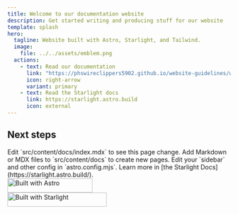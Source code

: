 ```yaml
---
title: Welcome to our documentation website
description: Get started writing and producing stuff for our website
template: splash
hero:
  tagline: Website built with Astro, Starlight, and Tailwind.
  image:
    file: ../../assets/emblem.png
  actions:
    - text: Read our documentation
      link: "https://phswireclippers5902.github.io/website-guidelines/website/writing/"
      icon: right-arrow
      variant: primary
    - text: Read the Starlight docs
      link: https://starlight.astro.build
      icon: external
---
```



## Next steps

<CardGrid stagger>
	<Card title="Update content" icon="pencil">
		Edit `src/content/docs/index.mdx` to see this page change.
	</Card>
	<Card title="Add new content" icon="add-document">
		Add Markdown or MDX files to `src/content/docs` to create new pages.
	</Card>
	<Card title="Configure your site" icon="setting">
		Edit your `sidebar` and other config in `astro.config.mjs`.
	</Card>
	<Card title="Read the docs" icon="open-book">
		Learn more in [the Starlight Docs](https://starlight.astro.build/).
	</Card>
</CardGrid>

<div class="row">
    <div class="column">
        <a href="https://astro.build"><img src="https://astro.badg.es/v2/built-with-astro/small.svg" alt="Built with Astro" width="192" height="32"></img></a>
    </div>
    <div class="column">
        <a href="https://starlight.astro.build"><img src="https://astro.badg.es/v2/built-with-starlight/small.svg" alt="Built with Starlight" width="224" height="32"></img></a>
    </div>
</div>